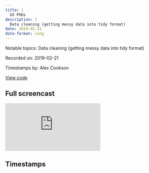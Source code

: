 ```yaml
---
title: |
  US PhDs
description: |
  Data cleaning (getting messy data into tidy format)
date: 2019-02-21
date-format: long
---
```


Notable topics: Data cleaning (getting messy data into tidy format)

Recorded on: 2019-02-21

Timestamps by: Alex Cookson

[View code](https://github.com/dgrtwo/data-screencasts/blob/master/us_phds.Rmd)

## Full screencast

<iframe class="video" src="https://www.youtube.com/embed/KzRP40PzopY" title="YouTube video player" frameborder="0" allow="accelerometer; autoplay; clipboard-write; encrypted-media; gyroscope; picture-in-picture" allowfullscreen></iframe>

## Timestamps

<script id="timestamps" type="application-json">[{"timestamp_with_hours":"0:3:15","description":"Using read_xlsx function to read in Excel spreadsheet, including skipping first few rows that don't have data","functions":"read_xlsx","timestamp_sec":195},{"timestamp_with_hours":"0:7:25","description":"Overview of starting very messy data","timestamp_sec":445},{"timestamp_with_hours":"0:8:20","description":"Using gather function to clean up wide dataset","functions":"gather","timestamp_sec":500},{"timestamp_with_hours":"0:9:20","description":"Using fill function to fill in NA values with a entries in a previous observation","functions":"fill","timestamp_sec":560},{"timestamp_with_hours":"0:10:10","description":"Cleaning variable that has number and percent in it, on top of one another using a combination of ifelse and fill functions","functions":"fill | ifelse","timestamp_sec":610},{"timestamp_with_hours":"0:12:00","description":"Using spread function on cleaned data to separate number and percent by year","functions":"spread","timestamp_sec":720},{"timestamp_with_hours":"0:13:50","description":"Spotted a mistake where he had the wrong string on str_detect function","functions":"str_detect","timestamp_sec":830},{"timestamp_with_hours":"0:16:50","description":"Using sample function to get 6 random fields of study to graph","functions":"sample","timestamp_sec":1010},{"timestamp_with_hours":"0:18:50","description":"Cleaning another dataset, which is much easier to clean","timestamp_sec":1130},{"timestamp_with_hours":"0:19:05","description":"Renaming the first field, even without knowing the exact name","timestamp_sec":1145},{"timestamp_with_hours":"0:21:55","description":"Cleaning another dataset","timestamp_sec":1315},{"timestamp_with_hours":"0:23:10","description":"Discussing challenge of when indentation is used in original dataset (for group / sub-group distinction)","timestamp_sec":1390},{"timestamp_with_hours":"0:25:20","description":"Starting to separate out data that is appended to one another in the original dataset (all, male, female)","timestamp_sec":1520},{"timestamp_with_hours":"0:27:30","description":"Removing field with long name using contains function","functions":"contains","timestamp_sec":1650},{"timestamp_with_hours":"0:28:10","description":"Using fct_recode function to rename an oddly-named category in a categorical variable (ifelse function is probably a better alternative)","functions":"fct_recode","timestamp_sec":1690},{"timestamp_with_hours":"0:35:30","description":"Discussing solution to broad major field description and fine major field description (meaningfully indented in original data)","timestamp_sec":2130},{"timestamp_with_hours":"0:39:40","description":"Using setdiff function to separate broad and fine major fields","functions":"setdiff","timestamp_sec":2380}]</script>
